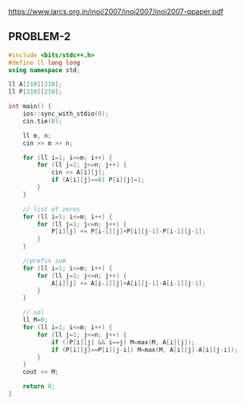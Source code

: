 https://www.iarcs.org.in/inoi/2007/inoi2007/inoi2007-qpaper.pdf


## PROBLEM-2 

```cpp
#include <bits/stdc++.h>
#define ll long long
using namespace std;

ll A[210][210];
ll P[210][210];

int main() {
    ios::sync_with_stdio(0);
    cin.tie(0);

    ll m, n;
    cin >> m >> n;

    for (ll i=1; i<=m; i++) {
        for (ll j=1; j<=n; j++) {
            cin >> A[i][j];
            if (A[i][j]==0) P[i][j]=1;
        }
    }

    // list of zeros
    for (ll i=1; i<=m; i++) {
        for (ll j=1; j<=n; j++) {
            P[i][j] += P[i-1][j]+P[i][j-1]-P[i-1][j-1];
        }
    }

    //prefix sum
    for (ll i=1; i<=m; i++) {
        for (ll j=1; j<=n; j++) {
            A[i][j] += A[i-1][j]+A[i][j-1]-A[i-1][j-1];
        }
    }

    // sol
    ll M=0;
    for (ll i=1; i<=m; i++) {
        for (ll j=1; j<=n; j++) {
            if (!P[i][j] && i==j) M=max(M, A[i][j]);
            if (P[i][j]==P[i][j-i]) M=max(M, A[i][j]-A[i][j-i]);
        }
    }
    cout << M;

    return 0;
}
```
